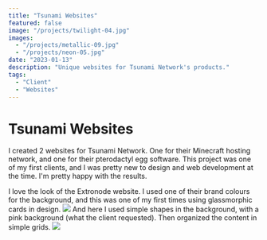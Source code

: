 ```yaml
---
title: "Tsunami Websites"
featured: false
image: "/projects/twilight-04.jpg"
images:
  - "/projects/metallic-09.jpg"
  - "/projects/neon-05.jpg"
date: "2023-01-13"
description: "Unique websites for Tsunami Network's products."
tags:
  - "Client"
  - "Websites"
---
```


# Tsunami Websites

I created 2 websites for Tsunami Network. One for their Minecraft hosting network, and one for their pterodactyl egg software. This project was one of my first clients, and I was pretty new to design and web development at the time. I'm pretty happy with the results.

I love the look of the Extronode website. I used one of their brand colours for the background, and this was one of my first times using glassmorphic cards in design.
![](https://i.imgur.com/y6twn5a.png)
And here I used simple shapes in the background, with a pink background (what the client requested). Then organized the content in simple grids.
![](https://i.imgur.com/PpEyinT.png)
